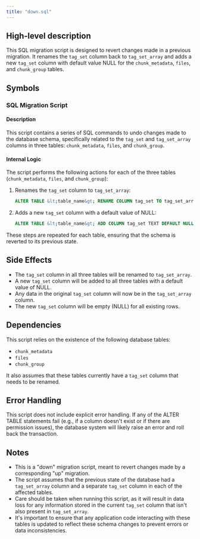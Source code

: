 ```yaml
---
title: "down.sql"
---
```


## High-level description
This SQL migration script is designed to revert changes made in a previous migration. It renames the `tag_set` column back to `tag_set_array` and adds a new `tag_set` column with default value NULL for the `chunk_metadata`, `files`, and `chunk_group` tables.

## Symbols

### SQL Migration Script
#### Description
This script contains a series of SQL commands to undo changes made to the database schema, specifically related to the `tag_set` and `tag_set_array` columns in three tables: `chunk_metadata`, `files`, and `chunk_group`.

#### Internal Logic
The script performs the following actions for each of the three tables (`chunk_metadata`, `files`, and `chunk_group`):

1. Renames the `tag_set` column to `tag_set_array`:
   ```sql
   ALTER TABLE &lt;table_name&gt; RENAME COLUMN tag_set TO tag_set_array;
   ```

2. Adds a new `tag_set` column with a default value of NULL:
   ```sql
   ALTER TABLE &lt;table_name&gt; ADD COLUMN tag_set TEXT DEFAULT NULL;
   ```

These steps are repeated for each table, ensuring that the schema is reverted to its previous state.

## Side Effects
- The `tag_set` column in all three tables will be renamed to `tag_set_array`.
- A new `tag_set` column will be added to all three tables with a default value of NULL.
- Any data in the original `tag_set` column will now be in the `tag_set_array` column.
- The new `tag_set` column will be empty (NULL) for all existing rows.

## Dependencies
This script relies on the existence of the following database tables:
- `chunk_metadata`
- `files`
- `chunk_group`

It also assumes that these tables currently have a `tag_set` column that needs to be renamed.

## Error Handling
This script does not include explicit error handling. If any of the ALTER TABLE statements fail (e.g., if a column doesn't exist or if there are permission issues), the database system will likely raise an error and roll back the transaction.

## Notes
- This is a "down" migration script, meant to revert changes made by a corresponding "up" migration.
- The script assumes that the previous state of the database had a `tag_set_array` column and a separate `tag_set` column in each of the affected tables.
- Care should be taken when running this script, as it will result in data loss for any information stored in the current `tag_set` column that isn't also present in `tag_set_array`.
- It's important to ensure that any application code interacting with these tables is updated to reflect these schema changes to prevent errors or data inconsistencies.